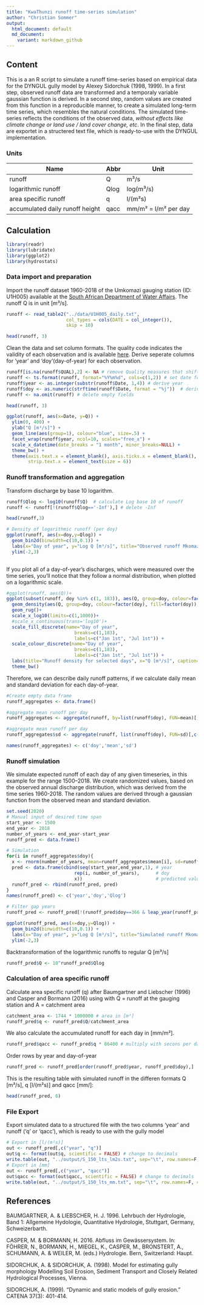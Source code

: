 ```yaml
---
title: "KwaThunzi runoff time-series simulation"
author: "Christian Sommer"
output:
  html_document: default
  md_document:
    variant: markdown_github
---
```

## Content
This is a an R script to simulate a runoff time-series based on empirical data for the DYNGUL gully model by Alexey Sidorchuk (1998, 1999). In a first step, observed runoff data are transformed and a temporaly variable gaussian function is derived. In a second step, random values are created from this function in a reproducible manner, to create a simulated long-term time series, which resembles the natural conditions.
The simulated time-series reflects the conditions of the observed data, *without effects like climate change or land use / land cover change, etc*. In the final step, data are exportet in a structered text file, which is ready-to-use with the DYNGUL implementation.

### Units

| Name                            | Abbr | Unit                 |
|---------------------------------|------|----------------------|
| runoff                          | Q    | m³/s                 |
| logarithmic runoff              | Qlog | log(m³/s)            |
| area specific runoff            | q    | l/(m²s)              |
| accumulated daily runoff height | qacc | mm/m² = l/m² per day |


## Calculation
```r
library(readr)
library(lubridate)
library(ggplot2)
library(hydrostats)
```

### Data import and preparation
Import the runoff dataset 1960-2018 of the Umkomazi gauging station (ID: U1H005) available at the [South African Department of Water Affairs](http://www.dwa.gov.za/hydrology/Verified/HyDataSets.aspx?Station=U1H005). The runoff Q is in unit [m³/s].
```r
runoff <- read_table2("../data/U1H005_daily.txt", 
                      col_types = cols(DATE = col_integer()), 
                      skip = 10)
```
```r
head(runoff, 3)
```

Clean the data and set column formats. The quality code indicates the validity of each observation and is available [here](http://www.dwa.gov.za/hydrology/Verified/HyCodes.aspx).
Derive seperate columns for 'year' and 'doy'(day-of-year) for each observation.
```r
runoff[is.na(runoff$QUAL),2] <- NA # remove Quality measures that shifted in the Q column
runoff <- ts.format(runoff, format="%Y%m%d", cols=c(1,2)) # set date format
runoff$year <- as.integer(substr(runoff$Date, 1,4)) # derive year
runoff$doy <- as.numeric(strftime(runoff$Date, format = "%j"))  # derive day-of-year
runoff <- na.omit(runoff) # delete empty fields
```
```r
head(runoff, 3)
```
```r
ggplot(runoff, aes(x=Date, y=Q)) + 
  ylim(0, 400) +
  ylab("Q [m³/s]") +
  geom_line(aes(group=1), colour="blue", size=.5) +
  facet_wrap(runoff$year, ncol=10, scales="free_x") +
  scale_x_datetime(date_breaks = "1 month", minor_breaks=NULL) +
  theme_bw() +
  theme(axis.text.x = element_blank(), axis.ticks.x = element_blank(),
        strip.text.x = element_text(size = 6))
```

### Runoff transformation and aggregation

Transform discharge by base 10 logarithm.
```r
runoff$Qlog <- log10(runoff$Q)  # calculate Log base 10 of runoff
runoff <- runoff[!(runoff$Qlog=='-Inf'),] # delete -Inf
```
```r
head(runoff,3)
```
```r
# Density of logarithmic runoff (per doy)  
ggplot(runoff, aes(x=doy,y=Qlog)) +
  geom_bin2d(binwidth=c(10,0.1)) +
  labs(x="Day of year", y="Log Q [m³/s]", title="Observed runoff Mkomazi (U1H005)") +
  ylim(-2,3)
  
```

If you plot all of a day-of-year's discharges, which were measured over the time series, you'll notice that they follow a normal distribution, when plotted on a logarithmic scale.

```r
#ggplot(runoff, aes(Q))+
ggplot(subset(runoff, doy %in% c(1, 183)), aes(Q, group=doy, colour=factor(doy), fill=factor(doy)))+
  geom_density(aes(Q, group=doy, colour=factor(doy), fill=factor(doy)),adjust=3, alpha=0.5) +
  geom_rug()+
  scale_x_log10(limits=c(1,1000))+
  #scale_x_continuous(trans='log10')+
  scale_fill_discrete(name="Day of year",
                         breaks=c(1,183),
                         labels=c("Jan 1st", "Jul 1st")) +
  scale_colour_discrete(name="Day of year",
                         breaks=c(1,183),
                         labels=c("Jan 1st", "Jul 1st")) +
  labs(title="Runoff density for selected days", x="Q [m³/s]", caption="n=59 years") +
  theme_bw()
```



Therefore, we can describe daily runoff patterns, if we calculate daily mean and standard deviation for each day-of-year.
```r
#Create empty data frame
runoff_aggregates <- data.frame()

#aggregate mean runoff per day
runoff_aggregates <- aggregate(runoff, by=list(runoff$doy), FUN=mean)[,c('doy','Qlog')]

#aggregate mean runoff per day
runoff_aggregates$sd <- aggregate(runoff, list(runoff$doy), FUN=sd)[,c('Qlog')]

names(runoff_aggregates) <- c('doy','mean','sd')

```

### Runoff simulation
We simulate expected runoff of each day of any given timeseries, in this example for the range 1500–2018. We create randomized values, based on the observed annual discharge distribution, which was derived from the time series 1960-2018. The random values are derived through a gaussian function from the observed mean and standard deviation.
```r
set.seed(2020)
# Manual input of desired time span
start_year <- 1500
end_year <- 2018
number_of_years <- end_year-start_year
runoff_pred <- data.frame()

# Simulation
for(i in runoff_aggregates$doy){
  x <- rnorm(number_of_years, mean=runoff_aggregates$mean[i], sd=runoff_aggregates$sd[i])
  pred <- data.frame(cbind(seq(start_year,end_year,1), # year
                         rep(i, number_of_years),      # doy
                         x))                           # predicted values
  runoff_pred <- rbind(runoff_pred, pred)
}
names(runoff_pred) <- c('year','doy','Qlog')

# Filter gap years
runoff_pred <- runoff_pred[!(runoff_pred$doy==366 & leap_year(runoff_pred$year)==TRUE),]

```
```r
ggplot(runoff_pred, aes(x=doy,y=Qlog)) +
  geom_bin2d(binwidth=c(10,0.1)) +
  labs(x="Day of year", y="Log Q [m³/s]", title="Simulated runoff Mkomazi (U1H005)")+
  ylim(-2,3)
```
Backtransformation of the logarithmic runoffs to regular Q [m³/s]
```r
runoff_pred$Q <- 10^runoff_pred$Qlog
```

### Calculation of area specific runoff
Calculate area specific runoff (q) after Baumgartner and Liebscher (1996) and Casper and Bormann (2016) using
\begin{equation}q = \frac{Q}{A}\end{equation} with Q = runoff at the gauging station and A = catchment area
```r
catchment_area <- 1744 * 1000000 # area in [m²]
runoff_pred$q <- runoff_pred$Q/catchment_area
```
We also calculate the accumulated runoff for each day in [mm/m²].
```r
runoff_pred$qacc <- runoff_pred$q * 86400 # multiply with secons per day
```


Order rows by year and day-of-year
```r
runoff_pred <- runoff_pred[order(runoff_pred$year, runoff_pred$doy),]
```
This is the resulting table with simulated runoff in the differen formats Q [m³/s], q [l/(m²s)] and qacc [mm/]:
```r
head(runoff_pred, 6)
```

### File Export
Export simulated data to a structured file with the two columns 'year' and runoff ('q' or 'qacc'), which is ready to use with the gully model
```r
# Export in [l/(m²s)]
out <- runoff_pred[,c("year", "q")] 
out$q <- format(out$q, scientific = FALSE) # change to decimals
write.table(out, "../output/S_150_lts_lm2s.txt", sep="\t", row.names=F, col.names=F, quote=F)
# Export in [mm]
out <- runoff_pred[,c("year", "qacc")] 
out$qacc <- format(out$qacc, scientific = FALSE) # change to decimals
write.table(out, "../output/S_150_lts_mm.txt", sep="\t", row.names=F, col.names=F, quote=F)
```

## References
BAUMGARTNER, A. & LIEBSCHER, H. J. 1996. Lehrbuch der Hydrologie, Band 1: Allgemeine Hydologie, Quantitative Hydrologie, Stuttgart, Germany, Schweizerbarth.

CASPER, M. & BORMANN, H. 2016. Abfluss im Gewässersystem. In: FÖHRER, N., BORMANN, H., MIEGEL, K., CASPER, M., BRONSTERT, A., SCHUMANN, A. & WEILER, M. (eds.) Hydrologie. Bern, Switzerland: Haupt.

SIDORCHUK, A. & SIDORCHUK, A. (1998). Model for estimating gully morphology Modelling Soil Erosion, Sediment Transport and Closely Related Hydrological Processes, Vienna.

SIDORCHUK, A. (1999). "Dynamic and static models of gully erosion." CATENA 37(3): 401-414.